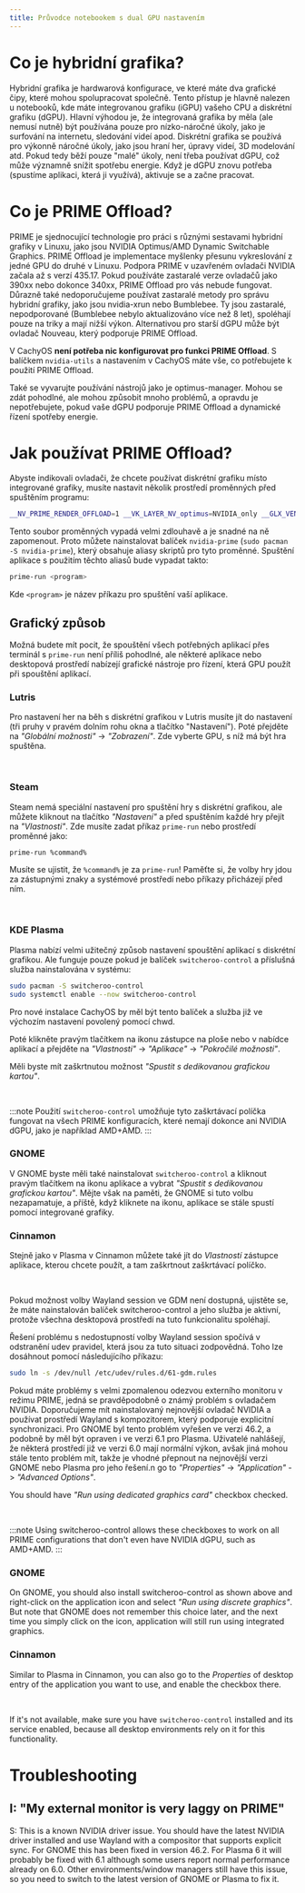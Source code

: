 ```yaml
---
title: Průvodce notebookem s dual GPU nastavením
---
```



# Co je hybridní grafika?

Hybridní grafika je hardwarová konfigurace, ve které máte dva grafické čipy, které mohou spolupracovat společně. Tento přístup je hlavně nalezen u notebooků, kde máte integrovanou grafiku (iGPU) vašeho CPU a diskrétní grafiku (dGPU). Hlavní výhodou je, že integrovaná grafika by měla (ale nemusí nutně) být používána pouze pro nízko-náročné úkoly, jako je surfování na internetu, sledování videí apod. Diskrétní grafika se používá pro výkonně náročné úkoly, jako jsou hraní her, úpravy videí, 3D modelování atd. Pokud tedy běží pouze "malé" úkoly, není třeba používat dGPU, což může významně snížit spotřebu energie. Když je dGPU znovu potřeba (spustíme aplikaci, která ji využívá), aktivuje se a začne pracovat.

# Co je PRIME Offload?

PRIME je sjednocující technologie pro práci s různými sestavami hybridní grafiky v Linuxu, jako jsou NVIDIA Optimus/AMD Dynamic Switchable Graphics. PRIME Offload je implementace myšlenky přesunu vykreslování z jedné GPU do druhé v Linuxu. Podpora PRIME v uzavřeném ovladači NVIDIA začala až s verzí 435.17. Pokud používáte zastaralé verze ovladačů jako 390xx nebo dokonce 340xx, PRIME Offload pro vás nebude fungovat. Důrazně také nedoporučujeme používat zastaralé metody pro správu hybridní grafiky, jako jsou nvidia-xrun nebo Bumblebee. Ty jsou zastaralé, nepodporované (Bumblebee nebylo aktualizováno více než 8 let), spoléhají pouze na triky a mají nižší výkon. Alternativou pro starší dGPU může být ovladač Nouveau, který podporuje PRIME Offload.

V CachyOS **není potřeba nic konfigurovat pro funkci PRIME Offload**. S balíčkem `nvidia-utils` a nastavením v CachyOS máte vše, co potřebujete k použití PRIME Offload.

Také se vyvarujte používání nástrojů jako je optimus-manager. Mohou se zdát pohodlné, ale mohou způsobit mnoho problémů, a opravdu je nepotřebujete, pokud vaše dGPU podporuje PRIME Offload a dynamické řízení spotřeby energie.

# Jak používat PRIME Offload?

Abyste indikovali ovladači, že chcete používat diskrétní grafiku místo integrované grafiky, musíte nastavit několik prostředí proměnných před spuštěním programu:

```bash
__NV_PRIME_RENDER_OFFLOAD=1 __VK_LAYER_NV_optimus=NVIDIA_only __GLX_VENDOR_LIBRARY_NAME=nvidia <program>
```

Tento soubor proměnných vypadá velmi zdlouhavě a je snadné na ně zapomenout. Proto můžete nainstalovat balíček `nvidia-prime` (`sudo pacman -S nvidia-prime`), který obsahuje aliasy skriptů pro tyto proměnné. Spuštění aplikace s použitím těchto aliasů bude vypadat takto:

```bash
prime-run <program>
```

Kde `<program>` je název příkazu pro spuštění vaší aplikace.

## Grafický způsob

Možná budete mít pocit, že spouštění všech potřebných aplikací přes terminál s `prime-run` není příliš pohodlné, ale některé aplikace nebo desktopová prostředí nabízejí grafické nástroje pro řízení, která GPU použít při spouštění aplikací.

### Lutris

Pro nastavení her na běh s diskrétní grafikou v Lutris musíte jít do nastavení (tři pruhy v pravém dolním rohu okna a tlačítko "Nastavení"). Poté přejděte na _"Globální možnosti"_ -> _"Zobrazení"_. Zde vyberte GPU, s níž má být hra spuštěna.

<br />
<ImageComponent imgsrc={import('~/assets/images/lutris-prime.png')} />

### Steam

Steam nemá speciální nastavení pro spuštění hry s diskrétní grafikou, ale můžete kliknout na tlačítko _"Nastavení"_ a před spuštěním každé hry přejít na _"Vlastnosti"_. Zde musíte zadat příkaz `prime-run` nebo prostředí proměnné jako:

```bash
prime-run %command%
```

Musíte se ujistit, že `%command%` je za `prime-run`! Paměťte si, že volby hry jdou za zástupnými znaky a systémové prostředí nebo příkazy přicházejí před ním.

<br />
<ImageComponent imgsrc={import('~/assets/images/steam-prime.png')} />

### KDE Plasma

Plasma nabízí velmi užitečný způsob nastavení spouštění aplikací s diskrétní grafikou. Ale funguje pouze pokud je balíček `switcheroo-control` a příslušná služba nainstalována v systému:

```bash
sudo pacman -S switcheroo-control
sudo systemctl enable --now switcheroo-control
```

Pro nové instalace CachyOS by měl být tento balíček a služba již ve výchozím nastavení povolený pomocí chwd.

Poté klikněte pravým tlačítkem na ikonu zástupce na ploše nebo v nabídce aplikací a přejděte na _"Vlastnosti"_ -> _"Aplikace"_ -> _"Pokročilé možnosti"_.

Měli byste mít zaškrtnutou možnost _"Spustit s dedikovanou grafickou kartou"_.

<br />
<ImageComponent imgsrc={import('~/assets/images/plasma-prime.jpg')} />

:::note
Použití `switcheroo-control` umožňuje tyto zaškrtávací políčka fungovat na všech PRIME konfiguracích, které nemají dokonce ani NVIDIA dGPU, jako je například AMD+AMD.
:::

### GNOME

V GNOME byste měli také nainstalovat `switcheroo-control` a kliknout pravým tlačítkem na ikonu aplikace a vybrat _"Spustit s dedikovanou grafickou kartou"_. Mějte však na paměti, že GNOME si tuto volbu nezapamatuje, a příště, když kliknete na ikonu, aplikace se stále spustí pomocí integrované grafiky.

### Cinnamon

Stejně jako v Plasma v Cinnamon můžete také jít do _Vlastností_ zástupce aplikace, kterou chcete použít, a tam zaškrtnout zaškrtávací políčko.

<br />
<ImageComponent imgsrc={import('~/assets/images/cinnamon-prime.png')} />

Pokud možnost volby Wayland session ve GDM není dostupná, ujistěte se, že máte nainstalován balíček switcheroo-control a jeho služba je aktivní, protože všechna desktopová prostředí na tuto funkcionalitu spoléhají.

Řešení problému s nedostupností volby Wayland session spočívá v odstranění udev pravidel, která jsou za tuto situaci zodpovědná. Toho lze dosáhnout pomocí následujícího příkazu:

```bash
sudo ln -s /dev/null /etc/udev/rules.d/61-gdm.rules
```

Pokud máte problémy s velmi zpomalenou odezvou externího monitoru v režimu PRIME, jedná se pravděpodobně o známý problém s ovladačem NVIDIA. Doporučujeme mít nainstalovaný nejnovější ovladač NVIDIA a používat prostředí Wayland s kompozitorem, který podporuje explicitní synchronizaci. Pro GNOME byl tento problém vyřešen ve verzi 46.2, a podobně by měl být opraven i ve verzi 6.1 pro Plasma. Uživatelé nahlášejí, že některá prostředí již ve verzi 6.0 mají normální výkon, avšak jiná mohou stále tento problém mít, takže je vhodné přepnout na nejnovější verzi GNOME nebo Plasma pro jeho řešení.n go to _"Properties"_ -> _"Application"_ -> _"Advanced Options"_.

You should have _"Run using dedicated graphics card"_ checkbox checked.

<br />
<ImageComponent imgsrc={import('~/assets/images/plasma-prime.jpg')} />

:::note
Using switcheroo-control allows these checkboxes to work on all PRIME
configurations that don't even have NVIDIA dGPU, such as AMD+AMD.
:::

### GNOME

On GNOME, you should also install switcheroo-control as shown above and
right-click on the application icon and select _"Run using discrete graphics"_.
But note that GNOME does not remember this choice later, and the next time you
simply click on the icon, application will still run using integrated graphics.

### Cinnamon

Similar to Plasma in Cinnamon, you can also go to the _Properties_ of desktop
entry of the application you want to use, and enable the checkbox there.

<br />
<ImageComponent imgsrc={import('~/assets/images/cinnamon-prime.png')} />

If it's not available, make sure you have `switcheroo-control` installed and
its service enabled, because all desktop environments rely on it for this
functionality.

# Troubleshooting

## I: "My external monitor is very laggy on PRIME"

S: This is a known NVIDIA driver issue. You should have the latest NVIDIA
driver installed and use Wayland with a compositor that supports explicit sync.
For GNOME this has been fixed in version 46.2. For Plasma 6 it will probably be
fixed with 6.1 although some users report normal performance already on 6.0.
Other environments/window managers still have this issue, so you need to switch
to the latest version of GNOME or Plasma to fix it.

